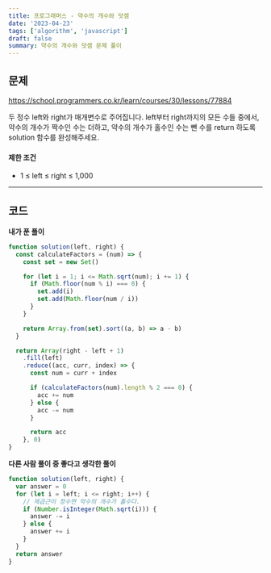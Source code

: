 ```yaml
---
title: 프로그래머스 - 약수의 개수와 덧셈
date: '2023-04-23'
tags: ['algorithm', 'javascript']
draft: false
summary: 약수의 개수와 덧셈 문제 풀이
---
```


## 문제

https://school.programmers.co.kr/learn/courses/30/lessons/77884

두 정수 left와 right가 매개변수로 주어집니다. left부터 right까지의 모든 수들 중에서, 약수의 개수가 짝수인 수는 더하고, 약수의 개수가 홀수인 수는 뺀 수를 return 하도록 solution 함수를 완성해주세요.

#### 제한 조건

- 1 ≤ left ≤ right ≤ 1,000

<hr />

## 코드

**내가 푼 풀이**

```javascript
function solution(left, right) {
  const calculateFactors = (num) => {
    const set = new Set()

    for (let i = 1; i <= Math.sqrt(num); i += 1) {
      if (Math.floor(num % i) === 0) {
        set.add(i)
        set.add(Math.floor(num / i))
      }
    }

    return Array.from(set).sort((a, b) => a - b)
  }

  return Array(right - left + 1)
    .fill(left)
    .reduce((acc, curr, index) => {
      const num = curr + index

      if (calculateFactors(num).length % 2 === 0) {
        acc += num
      } else {
        acc -= num
      }

      return acc
    }, 0)
}
```

**다른 사람 풀이 중 좋다고 생각한 풀이**

```javascript
function solution(left, right) {
  var answer = 0
  for (let i = left; i <= right; i++) {
    // 제곱근이 정수면 약수의 개수가 홀수다.
    if (Number.isInteger(Math.sqrt(i))) {
      answer -= i
    } else {
      answer += i
    }
  }
  return answer
}
```
